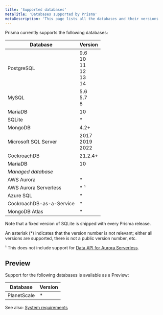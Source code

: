```yaml
---
title: 'Supported databases'
metaTitle: 'Databases supported by Prisma'
metaDescription: 'This page lists all the databases and their versions that are supported by Prisma.'
---
```


<TopBlock>

Prisma currently supports the following databases:

| Database                     | Version |
| ---------------------------- | ------- |
| PostgreSQL                   | 9.6<br />10<br />11<br />12<br />13<br />14 |<br />15 |
| MySQL                        | 5.6<br />5.7<br />8 |
| MariaDB                      | 10      |
| SQLite                       | \*      |
| MongoDB                      | 4.2+    |
| Microsoft SQL Server         | 2017<br />2019<br />2022 |   
| CockroachDB                  | 21.2.4+ |
| MariaDB                      | 10      |
| _Managed database_           |         |
| AWS Aurora                   | \*      |
| AWS Aurora Serverless        | \* &sup1;     |
| Azure SQL                    | \*      |
| CockroachDB-as-a-Service     | \*      |
| MongoDB Atlas                | \*      |

Note that a fixed version of SQLite is shipped with every Prisma release.

An asterisk (\*) indicates that the version number is not relevant; either all versions are supported, there is not a public version number, etc.

&sup1; This does not include support for [Data API for Aurora Serverless](https://github.com/prisma/prisma/issues/1964).

</TopBlock>

## Preview

Support for the following databases is available as a Preview:

| Database    | Version |
| ----------- | ------- |
| PlanetScale | \*      |

See also: [System requirements](/reference/system-requirements)

